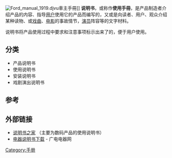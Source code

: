 {{expand|time=2009-05-03T04:38:15+00:00}}
[[File:Ford_manual_1919.djvu|right]]車主手冊]]
'''说明书'''，或称作'''使用手冊'''，是产品制造者介绍产品的内容、指导[[用户|用户]]使用它的产品而编写的，又或是向读者、用户、观众介绍某种读物、或[[戏曲|戏曲]]、[[电影|电影]]的事故情节，[[演员|演员]]阵容等的文字材料。

说明书将产品使用过程中要求和注意事项标示出来了的，便于用户使用。

== 分类 ==
* 产品说明书
* 使用说明书
* 安装说明书
* 戏剧演出说明书

== 参考 ==

== 外部链接 ==
* [http://www.mydigi.net 说明书之家] {{Wayback|url=http://www.mydigi.net/ |date=20210423014756 }}（主要为数码产品的使用说明书）{{zh-cn}}
* [https://web.archive.org/web/20130520171003/http://www.go-gddq.com/html/s1007/ 电器说明书下载] - 广电电器网{{zh-cn}}

[[Category:手册|Category:手册]]